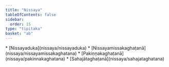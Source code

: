 ```yaml
---
title: "Nissaya"
tableOfContents: false
sidebar:
  order: 15
type: "tipitaka"
basket: "ab"
---
```



<DynamicBreadcrumb />



<TableOfContents>
* [Nissayaduka](nissaya/nissayaduka)
* [Nissayamissakaghaṭanā](nissaya/nissayamissakaghatana)
* [Pakiṇṇakaghaṭanā](nissaya/pakinnakaghatana)
* [Sahajātaghaṭanā](nissaya/sahajataghatana)
</TableOfContents>